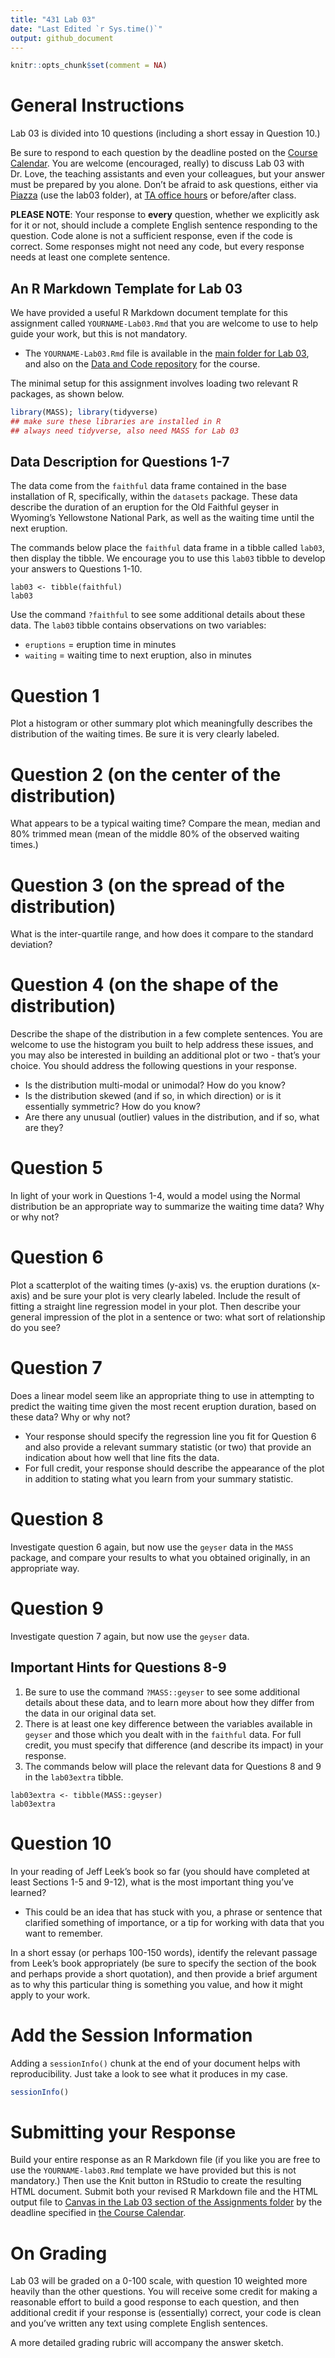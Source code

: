 ---
title: "431 Lab 03"
date: "Last Edited `r Sys.time()`"
output: github_document
---

```{r setup, include=FALSE}
knitr::opts_chunk$set(comment = NA)
```


# General Instructions

Lab 03 is divided into 10 questions (including a short essay in Question 10.) 

Be sure to respond to each question by the deadline posted on the [Course Calendar](https://thomaselove.github.io/431/calendar.html). You are welcome (encouraged, really) to discuss Lab 03 with Dr. Love, the teaching assistants and even your colleagues, but your answer must be prepared by you alone. Don't be afraid to ask questions, either via [Piazza](https://piazza.com/case/fall2020/pqhs431) (use the lab03 folder), at [TA office hours](https://thomaselove.github.io/431/contact.html) or before/after class.

**PLEASE NOTE**: Your response to **every** question, whether we explicitly ask for it or not, should include a complete English sentence responding to the question. Code alone is not a sufficient response, even if the code is correct. Some responses might not need any code, but every response needs at least one complete sentence.

## An R Markdown Template for Lab 03

We have provided a useful R Markdown document template for this assignment called `YOURNAME-Lab03.Rmd` that you are welcome to use to help guide your work, but this is not mandatory.

- The `YOURNAME-Lab03.Rmd` file is available in the [main folder for Lab 03](https://github.com/THOMASELOVE/431-2020/tree/master/labs/lab03), and also on the [Data and Code repository](https://github.com/THOMASELOVE/431-data) for the course. 

The minimal setup for this assignment involves loading two relevant R packages, as shown below.

```{r, message = FALSE}
library(MASS); library(tidyverse)
## make sure these libraries are installed in R
## always need tidyverse, also need MASS for Lab 03
```

## Data Description for Questions 1-7

The data come from the `faithful` data frame contained in the base installation of R, specifically, within the `datasets` package. These data describe the duration of an eruption for the Old Faithful geyser in Wyoming's Yellowstone National Park, as well as the waiting time until the next eruption. 

The commands below place the `faithful` data frame in a tibble called `lab03`, then display the tibble. We encourage you to use this `lab03` tibble to develop your answers to Questions 1-10.

```
lab03 <- tibble(faithful)
lab03
```

Use the command `?faithful` to see some additional details about these data. The `lab03` tibble contains observations on two variables:

- `eruptions` = eruption time in minutes
- `waiting` = waiting time to next eruption, also in minutes

# Question 1

Plot a histogram or other summary plot which meaningfully describes the distribution of the waiting times. Be sure it is very clearly labeled.

# Question 2 (on the center of the distribution)

What appears to be a typical waiting time?  Compare the mean, median and 80\% trimmed mean (mean of the middle 80% of the observed waiting times.)

# Question 3 (on the spread of the distribution)

What is the inter-quartile range, and how does it compare to the standard deviation?

# Question 4 (on the shape of the distribution)

Describe the shape of the distribution in a few complete sentences. You are welcome to use the histogram you built to help address these issues, and you may also be interested in building an additional plot or two - that's your choice. You should address the following questions in your response.

- Is the distribution multi-modal or unimodal? How do you know?
- Is the distribution skewed (and if so, in which direction) or is it essentially symmetric? How do you know?
- Are there any unusual (outlier) values in the distribution, and if so, what are they? 

# Question 5

In light of your work in Questions 1-4, would a model using the Normal distribution be an appropriate way to summarize the waiting time data? Why or why not?

# Question 6

Plot a scatterplot of the waiting times (y-axis) vs. the eruption durations (x-axis) and be sure your plot is very clearly labeled. Include the result of fitting a straight line regression model in your plot. Then describe your general impression of the plot in a sentence or two: what sort of relationship do you see?

# Question 7

Does a linear model seem like an appropriate thing to use in attempting to predict the waiting time given the most recent eruption duration, based on these data? Why or why not? 

- Your response should specify the regression line you fit for Question 6 and also provide a relevant summary statistic (or two) that provide an indication about how well that line fits the data. 
- For full credit, your response should describe the appearance of the plot in addition to stating what you learn from your summary statistic.

# Question 8

Investigate question 6 again, but now use the `geyser` data in the `MASS` package, and compare your results to what you obtained originally, in an appropriate way. 

# Question 9

Investigate question 7 again, but now use the `geyser` data.

## Important Hints for Questions 8-9

1. Be sure to use the command `?MASS::geyser` to see some additional details about these data, and to learn more about how they differ from the data in our original data set. 
2. There is at least one key difference between the variables available in `geyser` and those which you dealt with in the `faithful` data. For full credit, you must specify that difference (and describe its impact) in your response.
3. The commands below will place the relevant data for Questions 8 and 9 in the `lab03extra` tibble.

```
lab03extra <- tibble(MASS::geyser)
lab03extra
```

# Question 10

In your reading of Jeff Leek's book so far (you should have completed at least Sections 1-5 and 9-12), what is the most important thing you've learned? 

- This could be an idea that has stuck with you, a phrase or sentence that clarified something of importance, or a tip for working with data that you want to remember. 

In a short essay (or perhaps 100-150 words), identify the relevant passage from Leek's book appropriately (be sure to specify the section of the book and perhaps provide a short quotation), and then provide a brief argument as to why this particular thing is something you value, and how it might apply to your work.

# Add the Session Information

Adding a `sessionInfo()` chunk at the end of your document helps with reproducibility.  Just take a look to see what it produces in my case.

```{r}
sessionInfo()
```

# Submitting your Response

Build your entire response as an R Markdown file (if you like you are free to use the `YOURNAME-lab03.Rmd` template we have provided but this is not mandatory.) Then use the Knit button in RStudio to create the resulting HTML document. Submit both your revised R Markdown file and the HTML output file to [Canvas in the Lab 03 section of the Assignments folder](https://canvas.case.edu) by the deadline specified in [the Course Calendar](https://thomaselove.github.io/431/calendar.html).

# On Grading 

Lab 03 will be graded on a 0-100 scale, with question 10 weighted more heavily than the other questions. You will receive some credit for making a reasonable effort to build a good response to each question, and then additional credit if your response is (essentially) correct, your code is clean and you've written any text using complete English sentences. 

A more detailed grading rubric will accompany the answer sketch.

